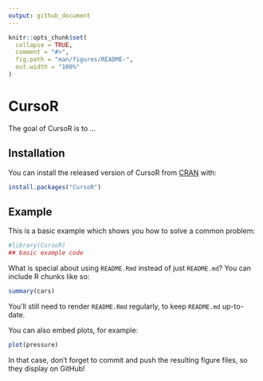 ```yaml
---
output: github_document
---
```


<!-- README.md is generated from README.Rmd. Please edit that file -->

```r
knitr::opts_chunk$set(
  collapse = TRUE,
  comment = "#>",
  fig.path = "man/figures/README-",
  out.width = "100%"
)
```

# CursoR

<!-- badges: start -->
<!-- badges: end -->

The goal of CursoR is to ...

## Installation

You can install the released version of CursoR from [CRAN](https://CRAN.R-project.org) with:

``` r
install.packages("CursoR")
```

## Example

This is a basic example which shows you how to solve a common problem:

```r
#library(CursoR)
## basic example code
```

What is special about using `README.Rmd` instead of just `README.md`? You can include R chunks like so:

```r
summary(cars)
```

You'll still need to render `README.Rmd` regularly, to keep `README.md` up-to-date.

You can also embed plots, for example:

```r
plot(pressure)
```

In that case, don't forget to commit and push the resulting figure files, so they display on GitHub!
